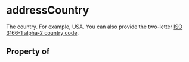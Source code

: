 # addressCountry

The country. For example, USA. You can also provide the two-letter <a href="http://en.wikipedia.org/wiki/ISO_3166-1">ISO 3166-1 alpha-2 country code</a>.

## Property of



